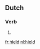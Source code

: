 ==Dutch==

===Verb===
{{infl|nl}}

# {{nl-verb-form|n=sg|t=past|houden}}
{{count page|[[Wiktionary:Page count]]}}

[[fr:hield]]
[[nl:hield]]